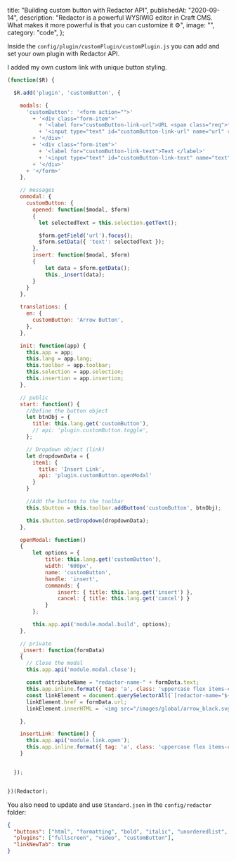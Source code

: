   title: "Building custom button with Redactor API",
  publishedAt: "2020-09-14",
  description:
    "Redactor is a powerful WYSIWIG editor in Craft CMS. What makes it more powerful is that you can customize it ⚙️",
  image: "",
  category: "code",
};

Inside the `config/plugin/customPlugin/customPlugin.js` you can add and set your own plugin with Redactor API.

I added my own custom link with unique button styling.

```JavaScript:customPlugin.js
(function($R) {

  $R.add('plugin', 'customButton', {

    modals: {
      'customButton': '<form action="">'
        + '<div class="form-item">'
          + '<label for="customButton-link-url">URL <span class="req">*</span></label>'
          + '<input type="text" id="customButton-link-url" name="url" required></input>'
        + '</div>'
        + '<div class="form-item">'
          + '<label for="customButton-link-text">Text </label>'
          + '<input type="text" id="customButton-link-text" name="text"></input>'
        + '</div>'
      + '</form>'
    },

    // messages
    onmodal: {
      customButton: {
        opened: function($modal, $form)
        {
          let selectedText = this.selection.getText();

          $form.getField('url').focus();
          $form.setData({ 'text': selectedText });
        },
        insert: function($modal, $form)
        {
            let data = $form.getData();
            this._insert(data);
        }
      }
    },

    translations: {
      en: {
        customButton: 'Arrow Button',
      },
    },

    init: function(app) {
      this.app = app;
      this.lang = app.lang;
      this.toolbar = app.toolbar;
      this.selection = app.selection;
      this.insertion = app.insertion;
    },

    // public
    start: function() {
      //Define the button object
      let btnObj = {
        title: this.lang.get('customButton'),
        // api: 'plugin.customButton.toggle',
      };

      // Dropdown object (link)
      let dropdownData = {
        item1: {
          title: 'Insert Link',
          api: 'plugin.customButton.openModal'
        }
      }

      //Add the button to the toolbar
      this.$button = this.toolbar.addButton('customButton', btnObj);

      this.$button.setDropdown(dropdownData);
    },

    openModal: function()
    {
        let options = {
            title: this.lang.get('customButton'),
            width: '600px',
            name: 'customButton',
            handle: 'insert',
            commands: {
                insert: { title: this.lang.get('insert') },
                cancel: { title: this.lang.get('cancel') }
            }
        };

        this.app.api('module.modal.build', options);
    },

    // private
    _insert: function(formData)
    {
      // Close the modal
      this.app.api('module.modal.close');

      const attributeName = "redactor-name-" + formData.text;
      this.app.inline.format({ tag: 'a', class: 'uppercase flex items-center custom-bg-color-lighter-green rounded-full p-2 pr-6 my-6 font-semibold text-sm', attr: { 'redactor-name': attributeName } });
      const linkElement = document.querySelectorAll(`[redactor-name="${attributeName}"]`)[0];
      linkElement.href = formData.url;
      linkElement.innerHTML = `<img src="/images/global/arrow_black.svg" class="mr-4"> ${ formData.text }`;

    },

    insertLink: function() {
      this.app.api('module.link.open');
      this.app.inline.format({ tag: 'a', class: 'uppercase flex items-center custom-bg-color-lighter-green rounded-full p-2 pr-6 my-6 font-semibold text-sm' })
    }


  });


})(Redactor);
```

You also need to update and use `Standard.json` in the `config/redactor` folder:

```JSON
{
  "buttons": ["html", "formatting", "bold", "italic", "unorderedlist", "orderedlist", "link", "image", "video"],
  "plugins": ["fullscreen", "video", "customButton"],
  "linkNewTab": true
}
```

